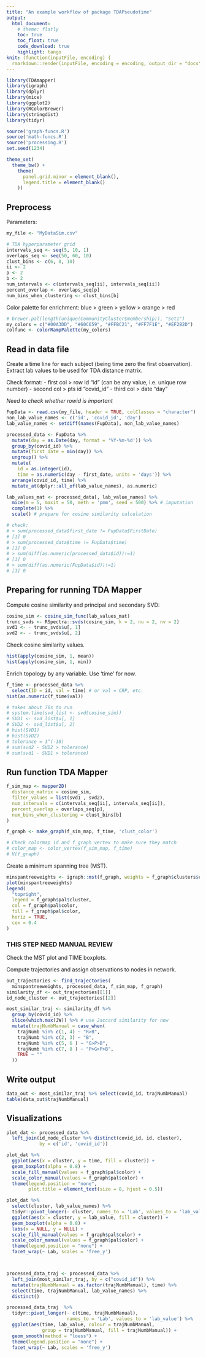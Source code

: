 ```yaml
---
title: "An example workflow of package TDAPseudotime"
output:
  html_document:
    # theme: flatly
    toc: true
    toc_float: true
    code_download: true
    highlight: tango
knit: (function(inputFile, encoding) {
  rmarkdown::render(inputFile, encoding = encoding, output_dir = "docs") })
---
```

```r
library(TDAmapper)
library(igraph)
library(dplyr)
library(mice)
library(ggplot2)
library(RColorBrewer)
library(stringdist)
library(tidyr)

source('graph-funcs.R')
source('math-funcs.R')
source('processing.R')
set.seed(1234)
```

```r
theme_set(
  theme_bw() + 
    theme(
      panel.grid.minor = element_blank(),
      legend.title = element_blank()
    ))
```

## Preprocess

Parameters:
```r
my_file <- "MyDataSim.csv"

# TDA hyperparameter grid
intervals_seq <- seq(5, 10, 1)
overlaps_seq <- seq(50, 60, 10)
clust_bins <- c(6, 8, 10)
ii <- 2
p <- 2
b <- 2
num_intervals <- c(intervals_seq[ii], intervals_seq[ii])
percent_overlap <- overlaps_seq[p]
num_bins_when_clustering <- clust_bins[b]
```

Color palette for enrichment: blue > green > yellow > orange > red
```r
# brewer.pal(length(unique(CommunityCluster$membership)), "Set1")
my_colors = c("#00A3DD", "#60C659", "#FFBC21", "#FF7F1E", "#EF2B2D")
colfunc <- colorRampPalette(my_colors)
```

## Read in data file
Create a time line for each subject (being time zero the first observation).
Extract lab values to be used for TDA distance matrix.

Check format:
- first col > row id "id" (can be any value, i.e. unique row number)
- second col > pts id "covid_id"
- third col > date "day"

*Need to check whether rowid is important*

```r
FupData <- read.csv(my_file, header = TRUE, colClasses = "character")
non_lab_value_names <- c('id', 'covid_id', 'day')
lab_value_names <- setdiff(names(FupData), non_lab_value_names)

processed_data <- FupData %>% 
  mutate(day = as.Date(day, format = '%Y-%m-%d')) %>% 
  group_by(covid_id) %>% 
  mutate(first_date = min(day)) %>% 
  ungroup() %>% 
  mutate(
    id = as.integer(id),
    time = as.numeric(day - first_date, units = 'days')) %>% 
  arrange(covid_id, time) %>% 
  mutate_at(dplyr::all_of(lab_value_names), as.numeric)
```

```r
lab_values_mat <- processed_data[, lab_value_names] %>% 
  mice(m = 5, maxit = 50, meth = 'pmm', seed = 500) %>% # imputation
  complete(1) %>% 
  scale() # prepare for cosine similarity calculation
```

```r
# check:
# > sum(processed_data$first_date != FupData$FirstDate)
# [1] 0
# > sum(processed_data$time != FupData$time)
# [1] 0
# > sum(diff(as.numeric(processed_data$id))!=1)
# [1] 0
# > sum(diff(as.numeric(FupData$id))!=1)
# [1] 0
```

## Preparing for running TDA Mapper
Compute cosine similarity and principal and secondary SVD:

```r
cosine_sim <- cosine_sim_func(lab_values_mat)
trunc_svds <- RSpectra::svds(cosine_sim, k = 2, nu = 2, nv = 2)
svd1 <- - trunc_svds$u[, 1]
svd2 <- - trunc_svds$u[, 2]
```

Check cosine similarity values.
```r
hist(apply(cosine_sim, 1, mean))
hist(apply(cosine_sim, 1, min))
```


Enrich topology by any variable.
Use 'time' for now.
```r
f_time <- processed_data %>% 
  select(ID = id, val = time) # or val = CRP, etc.
hist(as.numeric(f_time$val))
```

```r
# takes about 70s to run
# system.time(svd_list <- svd(cosine_sim))
# SVD1 <- svd_list$u[, 1]
# SVD2 <- svd_list$u[, 2]
# hist(SVD1)
# hist(SVD2)
# tolerance = 1^(-10)
# sum(svd2 - SVD2 > tolerance)
# sum(svd1 - SVD1 > tolerance)
```

## Run function TDA Mapper 

```r
f_sim_map <- mapper2D(
  distance_matrix = cosine_sim,
  filter_values = list(svd1 , svd2),
  num_intervals = c(intervals_seq[ii], intervals_seq[ii]),
  percent_overlap = overlaps_seq[p],
  num_bins_when_clustering = clust_bins[b]
)

f_graph <- make_graph(f_sim_map, f_time, 'clust_color')
```

```r
# Check colormap id and f_graph vertex to make sure they match
# color_map <- color_vertex(f_sim_map, f_time)
# V(f_graph)
```

Create a minimum spanning tree (MST).
```r
minspantreeweights <- igraph::mst(f_graph, weights = f_graph$clusters$edge.betweenness)
plot(minspantreeweights)
legend(
  "topright",
  legend = f_graph$pal$cluster,
  col = f_graph$pal$color,
  fill = f_graph$pal$color,
  horiz = TRUE,
  cex = 0.4
)
```

### THIS STEP NEED MANUAL REVIEW 
Check the MST plot and TIME boxplots.

Compute trajectories and assign observations to nodes in network.
```r
out_trajectories <- find_trajectories(
  minspantreeweights, processed_data, f_sim_map, f_graph)
similarity_df <- out_trajectories[[1]]
id_node_cluster <- out_trajectories[[2]]
```

```r
most_similar_traj <- similarity_df %>%
  group_by(covid_id) %>%
  slice(which.max(JW)) %>% # use Jaccard similarity for now
  mutate(trajNumbManual = case_when(
    trajNumb %in% c(1, 4) ~ "R>B",
    trajNumb %in% c(2, 3) ~ "B",
    trajNumb %in% c(5, 6 ) ~ "G>P>B",
    trajNumb %in% c(7, 8 ) ~ "P>G>P>B",
    TRUE ~ ""
  ))
```

## Write output
```r
data_out <- most_similar_traj %>% select(covid_id, trajNumbManual)
table(data_out$trajNumbManual)
```

## Visualizations

```r
plot_dat <- processed_data %>% 
  left_join(id_node_cluster %>% distinct(covid_id, id, cluster), 
            by = c('id', 'covid_id'))

plot_dat %>% 
  ggplot(aes(x = cluster, y = time, fill = cluster)) +
  geom_boxplot(alpha = 0.8) + 
  scale_fill_manual(values = f_graph$pal$color) + 
  scale_color_manual(values = f_graph$pal$color) +
  theme(legend.position = "none",
        plot.title = element_text(size = 8, hjust = 0.5))

plot_dat %>% 
  select(cluster, lab_value_names) %>% 
  tidyr::pivot_longer(- cluster, names_to = 'Lab', values_to = 'lab_value') %>% 
  ggplot(aes(x = cluster, y = lab_value, fill = cluster)) +
  geom_boxplot(alpha = 0.8) + 
  labs(x = NULL, y = NULL) +
  scale_fill_manual(values = f_graph$pal$color) + 
  scale_color_manual(values = f_graph$pal$color) +
  theme(legend.position = "none") +
  facet_wrap(~ Lab, scales = 'free_y')



processed_data_traj <- processed_data %>% 
  left_join(most_similar_traj, by = c("covid_id")) %>% 
  mutate(trajNumbManual = as.factor(trajNumbManual), time) %>%
  select(time, trajNumbManual, lab_value_names) %>% 
  distinct()


```

```r
processed_data_traj  %>% 
  tidyr::pivot_longer(- c(time, trajNumbManual), 
                      names_to = 'Lab', values_to = 'lab_value') %>% 
  ggplot(aes(time, lab_value, colour = trajNumbManual, 
             group = trajNumbManual, fill = trajNumbManual)) +
  geom_smooth(method = "loess") +
  theme(legend.position = "none") +
  facet_wrap(~ Lab, scales = 'free_y')
```

